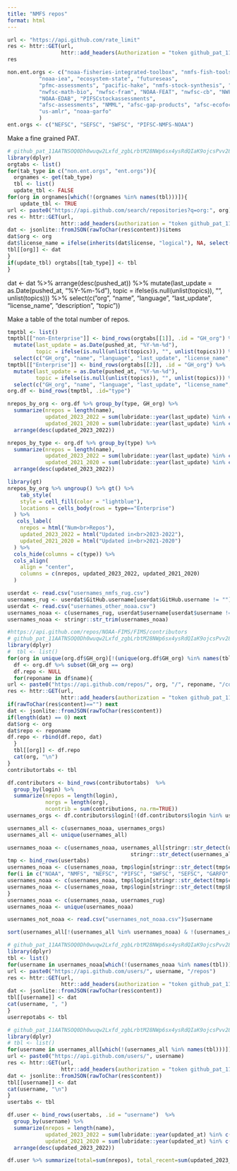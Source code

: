 ```yaml
---
title: "NMFS repos"
format: html
---
```


```r
url <- "https://api.github.com/rate_limit"
res <- httr::GET(url,
                 httr::add_headers(Authorization = "token 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"))
res
```

```r
non.ent.orgs <- c("noaa-fisheries-integrated-toolbox", "nmfs-fish-tools", "noaa-fims",
          "noaa-iea", "ecosystem-state", "futureseas",
          "pfmc-assessments", "pacific-hake", "nmfs-stock-synthesis", "r4ss", "ss3sim",
          "nwfsc-math-bio", "nwfsc-fram", "NOAA-FEAT", "nwfsc-cb", "NWFSC-OA-lab", "TIDE-NWFSC", "rverse-tutorials",
          "NOAA-EDAB", "PIFSCstockassessments",
          "afsc-assessments", "NMML", "afsc-gap-products", "afsc-ecofoci", "alaska-groundfish-efh",
          "us-amlr", "noaa-garfo"
          )
ent.orgs <- c("NEFSC", "SEFSC", "SWFSC", "PIFSC-NMFS-NOAA")
```

Make a fine grained PAT.
```r
# 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
library(dplyr)
orgtabs <- list()
for(tab_type in c("non.ent.orgs", "ent.orgs")){
  orgnames <- get(tab_type)
  tbl <- list()
  update_tbl <- FALSE
for(org in orgnames[which(!(orgnames %in% names(tbl)))]){
    update_tbl <- TRUE
url <- paste0("https://api.github.com/search/repositories?q=org:", org)
res <- httr::GET(url,
                 httr::add_headers(authorization = "token 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"))
dat <- jsonlite::fromJSON(rawToChar(res$content))$items
dat$org <- org
dat$license_name = ifelse(inherits(dat$license, "logical"), NA, select(dat$license, "spdx_id")$spdx_id)[1]
tbl[[org]] <- dat
}
if(update_tbl) orgtabs[[tab_type]] <- tbl
}
```

dat <- dat %>% arrange(desc(pushed_at)) %>% 
  mutate(last_update = as.Date(pushed_at, "%Y-%m-%d"),
         topic = ifelse(is.null(unlist(topics)), "", unlist(topics))) %>%
  select(c("org", "name", "language", "last_update", "license_name", "description", "topic"))


Make a table of the total number of repos.

```r
tmptbl <- list()
tmptbl[["non-Enterprise"]] <- bind_rows(orgtabs[[1]], .id = "GH_org") %>% 
  mutate(last_update = as.Date(pushed_at, "%Y-%m-%d"),
         topic = ifelse(is.null(unlist(topics)), "", unlist(topics))) %>%
  select(c("GH_org", "name", "language", "last_update", "license_name", "description", "topic"))
tmptbl[["Enterprise"]] <- bind_rows(orgtabs[[2]], .id = "GH_org") %>% 
  mutate(last_update = as.Date(pushed_at, "%Y-%m-%d"),
         topic = ifelse(is.null(unlist(topics)), "", unlist(topics))) %>%
  select(c("GH_org", "name", "language", "last_update", "license_name", "description", "topic"))
org.df <- bind_rows(tmptbl, .id="type")
```

```r
nrepos_by_org <- org.df %>% group_by(type, GH_org) %>% 
  summarize(nrepos = length(name),
            updated_2023_2022 = sum(lubridate::year(last_update) %in% c("2023", "2022"), na.rm=TRUE),
            updated_2021_2020 = sum(lubridate::year(last_update) %in% c("2021", "2020"), na.rm=TRUE)) %>%
  arrange(desc(updated_2023_2022))
```

```r
nrepos_by_type <- org.df %>% group_by(type) %>% 
  summarize(nrepos = length(name),
            updated_2023_2022 = sum(lubridate::year(last_update) %in% c("2023", "2022"), na.rm=TRUE),
            updated_2021_2020 = sum(lubridate::year(last_update) %in% c("2021", "2020"), na.rm=TRUE)) %>%
  arrange(desc(updated_2023_2022))
```

```r
library(gt)
nrepos_by_org %>% ungroup() %>% gt() %>%
    tab_style(
    style = cell_fill(color = "lightblue"),
    locations = cells_body(rows = type=="Enterprise")
  ) %>%
   cols_label(
    nrepos = html("Num<br>Repos"),
    updated_2023_2022 = html("Updated in<br>2023-2022"),
    updated_2021_2020 = html("Updated in<br>2021-2020")
  ) %>%
  cols_hide(columns = c(type)) %>%
  cols_align(
    align = "center",
    columns = c(nrepos, updated_2023_2022, updated_2021_2020)
  )
```





```r
userdat <- read.csv("usernames_nmfs_rug.csv")
usernames_rug <- userdat$GitHub.username[userdat$GitHub.username != ""]
userdat <- read.csv("usernames_other_noaa.csv")
usernames_noaa <- c(usernames_rug, userdat$username[userdat$username != ""])
usernames_noaa <- stringr::str_trim(usernames_noaa)
```

```r
#https://api.github.com/repos/NOAA-FIMS/FIMS/contributors
# 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
library(dplyr)
#  tbl <- list()
for(org in unique(org.df$GH_org)[!(unique(org.df$GH_org) %in% names(tbl))]){
  df <- org.df %>% subset(GH_org == org)
  df.repo <- NULL
  for(reponame in df$name){
url <- paste0("https://api.github.com/repos/", org, "/", reponame, "/contributors")
res <- httr::GET(url,
                 httr::add_headers(authorization = "token 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"))
if(rawToChar(res$content)=="") next
dat <- jsonlite::fromJSON(rawToChar(res$content))
if(length(dat) == 0) next
dat$org <- org
dat$repo <- reponame
df.repo <- rbind(df.repo, dat)
  }
  tbl[[org]] <- df.repo
  cat(org, "\n")
}
contributortabs <- tbl
```

```r
df.contributors <- bind_rows(contributortabs)  %>% 
  group_by(login) %>% 
  summarize(nrepos = length(login),
            norgs = length(org),
            ncontrib = sum(contributions, na.rm=TRUE))
usernames_orgs <- df.contributors$login[!(df.contributors$login %in% usernames)]
```

```r
usernames_all <- c(usernames_noaa, usernames_orgs)
usernames_all <- unique(usernames_all)

usernames_noaa <- c(usernames_noaa, usernames_all[stringr::str_detect(usernames_all, "NOAA") |   
                                       stringr::str_detect(usernames_all, "noaa")])
tmp <- bind_rows(usertabs)
usernames_noaa <- c(usernames_noaa, tmp$login[stringr::str_detect(tmp$email, "noaa") & !is.na(tmp$email)])
for(i in c("NOAA", "NMFS", "NEFSC", "PIFSC", "SWFSC", "SEFSC", "GARFO", "AFSC")){
usernames_noaa <- c(usernames_noaa, tmp$login[stringr::str_detect(tmp$company, i) & !is.na(tmp$company)])
usernames_noaa <- c(usernames_noaa, tmp$login[stringr::str_detect(tmp$bio, i) & !is.na(tmp$bio)])
}
usernames_noaa <- c(usernames_noaa, usernames_rug)
usernames_noaa <- unique(usernames_noaa)

usernames_not_noaa <- read.csv("usernames_not_noaa.csv")$username

sort(usernames_all[!(usernames_all %in% usernames_noaa) & !(usernames_all %in% usernames_not_noaa)])
```


```r
# 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
library(dplyr)
tbl <- list()
for(username in usernames_noaa[which(!(usernames_noaa %in% names(tbl)))]){
url <- paste0("https://api.github.com/users/", username, "/repos")
res <- httr::GET(url,
                 httr::add_headers(authorization = "token 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"))
dat <- jsonlite::fromJSON(rawToChar(res$content))
tbl[[username]] <- dat
cat(username, ", ")
}
userrepotabs <- tbl
```

```r
# 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
library(dplyr)
# tbl <- list()
for(username in usernames_all[which(!(usernames_all %in% names(tbl)))]){
url <- paste0("https://api.github.com/users/", username)
res <- httr::GET(url,
                 httr::add_headers(authorization = "token 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"))
dat <- jsonlite::fromJSON(rawToChar(res$content))
tbl[[username]] <- dat
cat(username, "\n")
}
usertabs <- tbl
```

```r
df.user <- bind_rows(usertabs, .id = "username")  %>% 
  group_by(username) %>% 
  summarize(nrepos = length(name),
            updated_2023_2022 = sum(lubridate::year(updated_at) %in% c("2023", "2022"), na.rm=TRUE),
            updated_2021_2020 = sum(lubridate::year(updated_at) %in% c("2021", "2020"), na.rm=TRUE)) %>%
  arrange(desc(updated_2023_2022))
```
```r
df.user %>% summarize(total=sum(nrepos), total_recent=sum(updated_2023_2022))
```
<!--
If I wanted to add some badges

![GitHub contributors](https://img.shields.io/github/contributors/org/repo)

/github/release-date

/github/license

[![date](https://img.shields.io/github/last-commit/org/repo)](https://github.com/org/repo/commits/main)

-->
